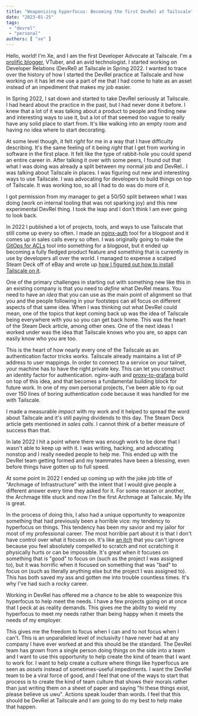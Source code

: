 ```yaml
---
title: "Weaponizing hyperfocus: Becoming the first DevRel at Tailscale"
date: "2023-01-25"
tags:
 - "devrel"
 - "personal"
authors: [ "xe" ]
---
```


Hello, world! I'm Xe, and I am the first Developer Advocate at
Tailscale. I'm a [prolific blogger](https://xeiaso.net/blog), VTuber,
and an avid technologist. I started working on Developer Relations
(DevRel) at Tailscale in Spring 2022. I wanted to trace over the
history of how I started the DevRel practice at Tailscale and how
working on it has let me use a part of me that I had come to hate as
an asset instead of an impediment that makes my job easier.

<HeroImage src="/images/hero/teyvat-utopia.png" desc="landscape, fuji-san, pagodas, space needle" width={1280} height={512} generator="Waifu Diffusion v1.3" />

In Spring 2022, I sat down and started to take DevRel seriously at
Tailscale. I had heard about the practice in the past, but I had never
done it before. I knew that a lot of it was talking about a product to
people and finding new and interesting ways to use it, but a lot of
that seemed too vague to really have any solid place to start from.
It's like walking into an empty room and having no idea where to start
decorating.

At some level though, it felt _right_ for me in a way that I have
difficulty describing. It's the same feeling of it being _right_ that
I get from working in software in the first place. It felt like the
type of rabbit-hole you could spend an entire career in. After talking
it over with some peers, I found out that what I was doing was already
a split between my normal job and DevRel.. I was talking about
Tailscale in places. I was figuring out new and interesting ways to
use Tailscale. I was advocating for developers to build things on top
of Tailscale. It was working too, so all I had to do was do more of
it.

I got permission from my manager to get a 50/50 split between what I
was doing (work on internal tooling that was not sparking joy) and
this new experimental DevRel thing. I took the leap and I don't think
I am ever going to look back.

In 2022 I published a lot of projects, tools, and ways to use
Tailscale that still come up every so often. I made an
[nginx-auth](https://tailscale.com/blog/tailscale-auth-nginx/) tool
for a blogpost and it comes up in sales calls every so often. I was
originally going to make the [GitOps for
ACLs](https://tailscale.com/blog/gitops-acls/) tool into something for
a blogpost, but it ended up becoming a fully fledged product feature
and something that is currently in use by developers all over the
world. I managed to expense a scalped Steam Deck off of eBay and wrote
up [how I figured out how to install Tailscale on
it](https://tailscale.com/blog/steam-deck/).

One of the primary challenges in starting out with something new like
this in an existing company is that you need to _define_ what DevRel
means. You need to have an _idea_ that you can use as the main point
of alignment so that you and the people following in your footsteps
can all focus on different aspects of that same idea. When I was
thinking out what DevRel could mean, one of the topics that kept
coming back up was the idea of Tailscale being everywhere with you so
you can get back home. This was the heart of the Steam Deck article,
among other ones. One of the next ideas I worked under was the idea
that Tailscale knows who you are, so apps can easily know who you are
too.

This is the heart of how nearly every one of the Tailscale as an
authentication factor tricks works. Tailscale already maintains a list
of IP address to user mappings. In order to connect to a service on
your tailnet, your machine has to have the right private key. This
can let you construct an identity factor for authentication.
nginx-auth and
[proxy-to-grafana](https://tailscale.com/blog/grafana-auth/) build on
top of this idea, and that becomes a fundamental building block for
future work. In one of my own personal projects, I've been able to rip
out over 150 lines of boring authentication code because it was
handled for me with Tailscale.

I made a measurable _impact_ with my work and it helped to spread the
word about Tailscale and it's still paying dividends to this day. The
Steam Deck article gets mentioned _in sales calls_. I cannot think of
a better measure of success than that.

In late 2022 I hit a point where there was enough work to be done that
I wasn't able to keep up with it. I was writing, hacking, and
advocating nonstop and I really needed people to help me. This ended
up with the DevRel team getting formed and my teammates have been a
blessing, even before things have gotten up to full speed.

At some point in 2022 I ended up coming up with
the joke job title of "Archmage of Infrastructure" with the intent
that I would give people a different answer every time they asked for
it. For some reason or another, the Archmage title stuck and now I'm
the first Archmage at Tailscale. My life is great.

In the process of doing this, I also had a unique opportunity to
weaponize something that had previously been a horrible vice: my
tendency to hyperfocus on things. This tendency has been my savior and
my jailor for most of my professional career. The most horrible part
about it is that I don't have control over what it focuses on. It's
like [an itch](https://xeiaso.net/blog/the-itch-2020-10-11) that you
can't ignore because you feel absolutely compelled to scratch and not
scratching it physically hurts or can be impossible. It's great when
it focuses on something that is "good" to focus on (such as the
project I was assigned to), but it was horrific when it focused on
something that was "bad" to focus on (such as literally anything else
but the project I was assigned to). This has both saved my ass and
gotten me into trouble countless times. It's why I've had such a rocky
career.

Working in DevRel has offered me a chance to be able to weaponize this
hyperfocus to help meet the needs. I have a few projects going on at
once that I peck at as reality demands. This gives me the ability to
wield my hyperfocus to meet my needs rather than being happy when it
meets the needs of my employer.

This gives me the freedom to focus when I can and to not focus when I
can't. This is an unparalleled level of inclusivity I have never had
at any company I have ever worked at and this should be the standard.
The DevRel team has grown from a single person doing things on the
side into a team and I want to use this opportunity to help create the
kind of team that I want to work for. I want to help create a culture
where things like hyperfocus are seen as _assets_ instead of
sometimes-useful impediments. I want the DevRel team to be a viral
force of good, and I feel that one of the ways to start that process
is to create the kind of team culture that shows their morals rather
than just writing them on a sheet of paper and saying "hi these things
exist, please believe us uwu". Actions speak louder than words. I feel
that this should be DevRel at Tailscale and I am going to do my best
to help make that happen.
